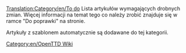 [[Translation:Category/en/To do]]
Lista artykułów wymagających drobnych zmian. Więcej informacji na temat tego co należy zrobić znajduje się w ramce "Do poprawki" na stronie.

Artykuły z szablonem {{en/S|pl/Do poprawki}} automatycznie są dodawane do tej kategorii.

[[Category:en/OpenTTD Wiki]]